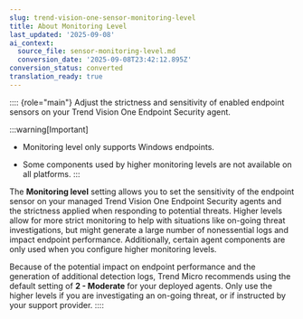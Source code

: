 ```yaml
---
slug: trend-vision-one-sensor-monitoring-level
title: About Monitoring Level
last_updated: '2025-09-08'
ai_context:
  source_file: sensor-monitoring-level.md
  conversion_date: '2025-09-08T23:42:12.895Z'
conversion_status: converted
translation_ready: true
---
```


:::: {role="main"}
Adjust the strictness and sensitivity of enabled endpoint sensors on your Trend Vision One Endpoint Security agent.

:::warning[Important]

- Monitoring level only supports Windows endpoints.

- Some components used by higher monitoring levels are not available on all platforms.
:::

The **Monitoring level** setting allows you to set the sensitivity of the endpoint sensor on your managed Trend Vision One Endpoint Security agents and the strictness applied when responding to potential threats. Higher levels allow for more strict monitoring to help with situations like on-going threat investigations, but might generate a large number of nonessential logs and impact endpoint performance. Additionally, certain agent components are only used when you configure higher monitoring levels.

Because of the potential impact on endpoint performance and the generation of additional detection logs, Trend Micro recommends using the default setting of **2 - Moderate** for your deployed agents. Only use the higher levels if you are investigating an on-going threat, or if instructed by your support provider.
::::
